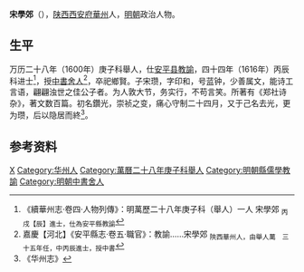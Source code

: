 '''宋學郊'''（{{bd|？||1610年代||}}），[[陕西|陕西]][[西安府|西安府]][[華州|華州]]人，[[明朝|明朝]]政治人物。
 
== 生平 ==
万历二十八年（1600年）庚子科舉人，仕[[安平县|安平县]][[教諭|教諭]]，四十四年（1616年）丙辰科进士<ref>《續華州志·卷四·人物列傳》：明萬歷二十八年庚子科（舉人）一人 宋學郊 <sub>丙戌【辰】進士，仕為安平縣教諭</sub></ref>，授[[中書舍人|中書舍人]]<ref>嘉慶【河北】《安平縣志·卷五·職官》：教諭……宋學郊 <sub>陝西華州人，由舉人萬　三十五年任，中丙辰進士，授中書</sub> </ref>，卒祀鄉賢。子宋瓒，字印和，号蓝钟，少善属文，能诗工言语，翩翩浊世之佳公子者。为人敦大节，务实行，不苟言笑。所著有《郑社诗杂》，著文数百篇。初名鑽光，崇祯之变，痛心守制二十四月，又于己名去光，更为瓒，后以隐居而終<ref>《华州志》</ref>。

==参考资料==
{{reflist}}
 
{{start box}}
{{s-off}}
{{s-before|[[李汝儉|李汝儉]]}}
{{s-title|明朝安平縣教諭|1607年－1609年}}
{{s-after|[[程寅賓|程寅賓]]}}
{{end box}}

{{萬曆四十四年丙辰科殿試金榜}}

{{Authority control}}

{{DEFAULTSORT:}}
[[Category:宋姓|X]]
[[Category:华州人|Category:华州人]]
[[Category:萬曆二十八年庚子科舉人|Category:萬曆二十八年庚子科舉人]]
[[Category:明朝縣儒學教諭|Category:明朝縣儒學教諭]]
[[Category:明朝中書舍人|Category:明朝中書舍人]]


{{明朝人物小作品}}